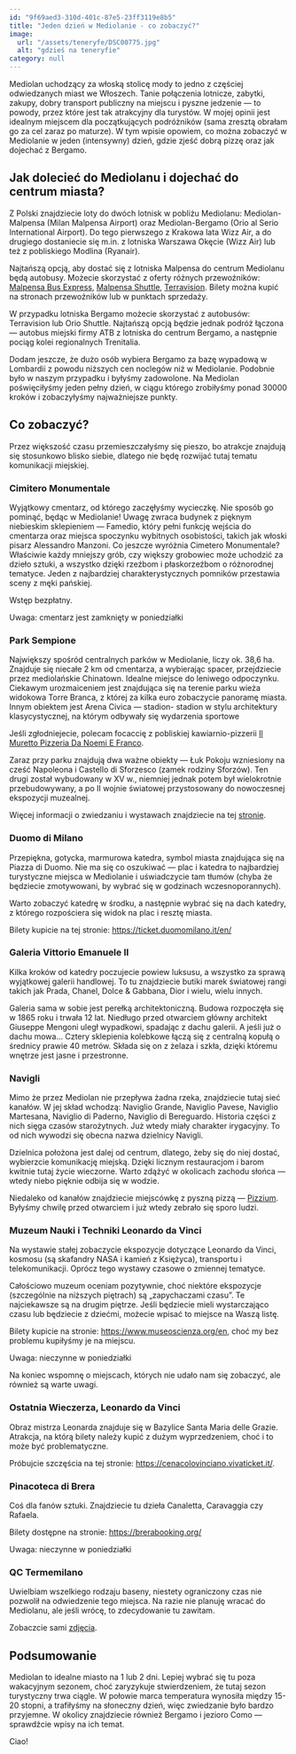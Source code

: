 ```yaml
---
id: "9f69aed3-310d-401c-87e5-23ff3119e8b5"
title: "Jeden dzień w Mediolanie - co zobaczyć?"
image:
  url: "/assets/teneryfe/DSC00775.jpg"
  alt: "gdzieś na teneryfie"
category: null
---
```


Mediolan uchodzący za włoską stolicę mody to jedno z częściej odwiedzanych miast we Włoszech. Tanie połączenia lotnicze, zabytki, zakupy, dobry transport publiczny na miejscu i pyszne jedzenie — to powody, przez które jest tak atrakcyjny dla turystów. W mojej opinii jest idealnym miejscem dla początkujących podróżników (sama zresztą obrałam go za cel zaraz po maturze). W tym wpisie opowiem, co można zobaczyć w Mediolanie w jeden (intensywny) dzień, gdzie zjeść dobrą pizzę oraz jak dojechać z Bergamo.

## Jak dolecieć do Mediolanu i dojechać do centrum miasta?

Z Polski znajdziecie loty do dwóch lotnisk w pobliżu Mediolanu: Mediolan-Malpensa (Milan Malpensa Airport) oraz Mediolan-Bergamo (Orio al Serio International Airport). Do tego pierwszego z Krakowa lata Wizz Air, a do drugiego dostaniecie się m.in. z lotniska Warszawa Okęcie (Wizz Air) lub też z pobliskiego Modlina (Ryanair).

Najtańszą opcją, aby dostać się z lotniska Malpensa do centrum Mediolanu będą autobusy. Możecie skorzystać z oferty różnych przewoźników: <a href="https://autostradale.it/" target="_blank" rel="noopener noreferrer">Malpensa Bus Express</a>, <a href="https://www.malpensashuttle.it/en/index.html" target="_blank" rel="noopener noreferrer">Malpensa Shuttle</a>, <a href="https://www.terravision.eu/pl/?af=2397845&cm=2929" target="_blank" rel="noopener noreferrer">Terravision</a>. Bilety można kupić na stronach przewoźników lub w punktach sprzedaży.

W przypadku lotniska Bergamo możecie skorzystać z autobusów: Terravision lub Orio Shuttle. Najtańszą opcją będzie jednak podróż łączona — autobus miejski firmy ATB z lotniska do centrum Bergamo, a następnie pociąg kolei regionalnych Trenitalia.

Dodam jeszcze, że dużo osób wybiera Bergamo za bazę wypadową w Lombardii z powodu niższych cen noclegów niż w Mediolanie. Podobnie było w naszym przypadku i byłyśmy zadowolone. Na Mediolan poświęciłyśmy jeden pełny dzień, w ciągu którego zrobiłyśmy ponad 30000 kroków i zobaczyłyśmy najważniejsze punkty.

## Co zobaczyć?

Przez większość czasu przemieszczałyśmy się pieszo, bo atrakcje znajdują się stosunkowo blisko siebie, dlatego nie będę rozwijać tutaj tematu komunikacji miejskiej.

### Cimitero Monumentale

Wyjątkowy cmentarz, od którego zaczęłyśmy wycieczkę. Nie sposób go pominąć, będąc w Mediolanie! Uwagę zwraca budynek z pięknym niebieskim sklepieniem — Famedio, który pełni funkcję wejścia do cmentarza oraz miejsca spoczynku wybitnych osobistości, takich jak włoski pisarz Alessandro Manzoni. Co jeszcze wyróżnia Cimetero Monumentale? Właściwie każdy mniejszy grób, czy większy grobowiec może uchodzić za dzieło sztuki, a wszystko dzięki rzeźbom i płaskorzeźbom o różnorodnej tematyce. Jeden z najbardziej charakterystycznych pomników przestawia sceny z męki pańskiej.

Wstęp bezpłatny.

Uwaga: cmentarz jest zamknięty w poniedziałki

### Park Sempione

Największy spośród centralnych parków w Mediolanie, liczy ok. 38,6 ha. Znajduje się niecałe 2 km od cmentarza, a wybierając spacer, przejdziecie przez mediolańskie Chinatown. Idealne miejsce do leniwego odpoczynku. Ciekawym urozmaiceniem jest znajdująca się na terenie parku wieża widokowa Torre Branca, z której za kilka euro zobaczycie panoramę miasta. Innym obiektem jest Arena Civica — stadion- stadion w stylu architektury klasycystycznej, na którym odbywały się wydarzenia sportowe

Jeśli zgłodniejecie, polecam focaccię z pobliskiej kawiarnio-pizzerii <a href="https://www.google.pl/maps/place/Il+Muretto+Pizzeria+Da+Noemi+E+Franco/@45.4783325,9.1659784,15z/data=!4m6!3m5!1s0x4786c1380143bb8d:0x35ea351a9dd223b8!8m2!3d45.4783325!4d9.1762781!16s%2Fg%2F1pp2vkhs1?entry=ttu" target="_blank" rel="noopener noreferrer"> Il Muretto Pizzeria Da Noemi E Franco</a>.

Zaraz przy parku znajdują dwa ważne obiekty — Łuk Pokoju wzniesiony na cześć Napoleona i Castello di Sforzesco (zamek rodziny Sforzów). Ten drugi został wybudowany w XV w., niemniej jednak potem był wielokrotnie przebudowywany, a po II wojnie światowej przystosowany do nowoczesnej ekspozycji muzealnej.

Więcej informacji o zwiedzaniu i wystawach znajdziecie na tej <a href="https://www.milanocastello.it/en" target="_blank" rel="noopener noreferrer">stronie</a>.

### Duomo di Milano

Przepiękna, gotycka, marmurowa katedra, symbol miasta znajdująca się na Piazza di Duomo. Nie ma się co oszukiwać — plac i katedra to najbardziej turystyczne miejsca w Mediolanie i uświadczycie tam tłumów (chyba że będziecie zmotywowani, by wybrać się w godzinach wczesnoporannych).

Warto zobaczyć katedrę w środku, a następnie wybrać się na dach katedry, z którego rozpościera się widok na plac i resztę miasta.

Bilety kupicie na tej stronie: <a href="https://ticket.duomomilano.it/en/" target="_blank" rel="noopener noreferrer">https://ticket.duomomilano.it/en/</a>

### Galeria Vittorio Emanuele II

Kilka kroków od katedry poczujecie powiew luksusu, a wszystko za sprawą wyjątkowej galerii handlowej. To tu znajdziecie butiki marek światowej rangi takich jak Prada, Chanel, Dolce & Gabbana, Dior i wielu, wielu innych.

Galeria sama w sobie jest perełką architektoniczną. Budowa rozpoczęła się w 1865 roku i trwała 12 lat. Niedługo przed otwarciem główny architekt Giuseppe Mengoni uległ wypadkowi, spadając z dachu galerii. A jeśli już o dachu mowa… Cztery sklepienia kolebkowe łączą się z centralną kopułą o średnicy prawie 40 metrów. Składa się on z żelaza i szkła, dzięki któremu wnętrze jest jasne i przestronne.

### Navigli

Mimo że przez Mediolan nie przepływa żadna rzeka, znajdziecie tutaj sieć kanałów. W jej skład wchodzą: Naviglio Grande, Naviglio Pavese, Naviglio Martesana, Naviglio di Paderno, Naviglio di Bereguardo. Historia części z nich sięga czasów starożytnych. Już wtedy miały charakter irygacyjny. To od nich wywodzi się obecna nazwa dzielnicy Navigli.

Dzielnica położona jest dalej od centrum, dlatego, żeby się do niej dostać, wybierzcie komunikację miejską. Dzięki licznym restauracjom i barom kwitnie tutaj życie wieczorne. Warto zdążyć w okolicach zachodu słońca — wtedy niebo pięknie odbija się w wodzie.

Niedaleko od kanałów znajdziecie miejscówkę z pyszną pizzą — <a href="https://www.google.pl/maps/place/Pizzium+-+Via+Vigevano/@45.4529243,9.1671118,16.87z/data=!3m1!5s0x4786c3fba1f81cb9:0xa87d49a50762f8f2!4m11!1m3!11m2!2sxvxsQmwlTAuTaZDCOGNo3w!3e3!3m6!1s0x4786c375feef772d:0x22cca9a540b8aac2!8m2!3d45.4529946!4d9.1723408!15sCgEqWgMiASqSARBwaXp6YV9yZXN0YXVyYW504AEA!16s/g/11hyk3f7p8?entry=ttu" target="_blank" rel="noopener noreferrer">Pizzium</a>. Byłyśmy chwilę przed otwarciem i już wtedy zebrało się sporo ludzi.

### Muzeum Nauki i Techniki Leonardo da Vinci

Na wystawie stałej zobaczycie ekspozycje dotyczące Leonardo da Vinci, kosmosu (są skafandry NASA i kamień z Księżyca), transportu i telekomunikacji. Oprócz tego wystawy czasowe o zmiennej tematyce.

Całościowo muzeum oceniam pozytywnie, choć niektóre ekspozycje (szczególnie na niższych piętrach) są „zapychaczami czasu”. Te najciekawsze są na drugim piętrze. Jeśli będziecie mieli wystarczająco czasu lub będziecie z dziećmi, możecie wpisać to miejsce na Waszą listę.

Bilety kupicie na stronie: <a href="https://www.museoscienza.org/en" target="_blank" rel="noopener noreferrer">https://www.museoscienza.org/en</a>, choć my bez problemu kupiłyśmy je na miejscu.

Uwaga: nieczynne w poniedziałki

Na koniec wspomnę o miejscach, których nie udało nam się zobaczyć, ale również są warte uwagi.

### Ostatnia Wieczerza, Leonardo da Vinci

Obraz mistrza Leonarda znajduje się w Bazylice Santa Maria delle Grazie. Atrakcja, na którą bilety należy kupić z dużym wyprzedzeniem, choć i to może być problematyczne.

Próbujcie szczęścia na tej stronie: <a href="https://cenacolovinciano.vivaticket.it/" target="_blank" rel="noopener noreferrer">https://cenacolovinciano.vivaticket.it/</a>.

### Pinacoteca di Brera

Coś dla fanów sztuki. Znajdziecie tu dzieła Canaletta, Caravaggia czy Rafaela.

Bilety dostępne na stronie: <a href="https://brerabooking.org/" target="_blank" rel="noopener noreferrer">https://brerabooking.org/</a>

Uwaga: nieczynne w poniedziałki

### QC Termemilano

Uwielbiam wszelkiego rodzaju baseny, niestety ograniczony czas nie pozwolił na odwiedzenie tego miejsca. Na razie nie planuję wracać do Mediolanu, ale jeśli wrócę, to zdecydowanie tu zawitam.

Zobaczcie sami <a href="https://www.google.pl/maps/place//@45.4517401,9.1991393,17z?entry=ttu" target="_blank" rel="noopener noreferrer">zdjęcia</a>.

## Podsumowanie

Mediolan to idealne miasto na 1 lub 2 dni. Lepiej wybrać się tu poza wakacyjnym sezonem, choć zaryzykuje stwierdzeniem, że tutaj sezon turystyczny trwa ciągle. W połowie marca temperatura wynosiła między 15-20 stopni, a trafiłyśmy na słoneczny dzień, więc zwiedzanie było bardzo przyjemne. W okolicy znajdziecie również Bergamo i jezioro Como — sprawdźcie wpisy na ich temat.

Ciao!
